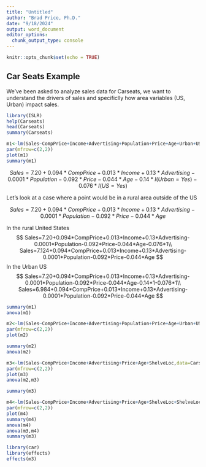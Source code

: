 ```yaml
---
title: "Untitled"
author: "Brad Price, Ph.D."
date: "9/18/2024"
output: word_document
editor_options: 
  chunk_output_type: console
---
```


```r
knitr::opts_chunk$set(echo = TRUE)
```

## Car Seats Example

We've been asked to analyze sales data for Carseats, we want to understand the drivers of sales and specificlly how area variables (US, Urban) impact sales.   

```r
library(ISLR)
help(Carseats)
head(Carseats)
summary(Carseats)

m1<-lm(Sales~CompPrice+Income+Advertising+Population+Price+Age+Urban+US,data=Carseats)
par(mfrow=c(2,2))
plot(m1)
summary(m1)
```

$$
Sales=7.20+0.094*CompPrice+0.013*Income+0.13*Advertising-0.0001*Population-0.092*Price-0.044*Age-0.14*I(Urban=Yes)-0.076*I(US=Yes)
$$

Let's look at a case where a point would be in a rural area outside of the US

$$
Sales=7.20+0.094*CompPrice+0.013*Income+0.13*Advertising-0.0001*Population-0.092*Price-0.044*Age
$$

In the rural United States
$$
Sales=7.20+0.094*CompPrice+0.013*Income+0.13*Advertising-0.0001*Population-0.092*Price-0.044*Age-0.076*1\\
Sales=7.124+0.094*CompPrice+0.013*Income+0.13*Advertising-0.0001*Population-0.092*Price-0.044*Age
$$
In the Urban US
$$
Sales=7.20+0.094*CompPrice+0.013*Income+0.13*Advertising-0.0001*Population-0.092*Price-0.044*Age-0.14*1-0.076*1\\
Sales=6.984+0.094*CompPrice+0.013*Income+0.13*Advertising-0.0001*Population-0.092*Price-0.044*Age
$$
```r
summary(m1)
anova(m1)
```

```r
m2<-lm(Sales~CompPrice+Income+Advertising+Population+Price+Age+Urban+US+ShelveLoc,data=Carseats)
par(mfrow=c(2,2))
plot(m2)

summary(m2)
anova(m2)
```


```r
m3<-lm(Sales~CompPrice+Income+Advertising+Price+Age+ShelveLoc,data=Carseats)
par(mfrow=c(2,2))
plot(m3)
anova(m2,m3)

summary(m3)
```

```r
m4<-lm(Sales~CompPrice+Income+Advertising+Price+Age+ShelveLoc+ShelveLoc*US+ShelveLoc*Urban,data=Carseats)
par(mfrow=c(2,2))
plot(m4)
summary(m4)
anova(m4)
anova(m3,m4)
summary(m3)
```

```r
library(car)
library(effects)
effects(m3)
```
